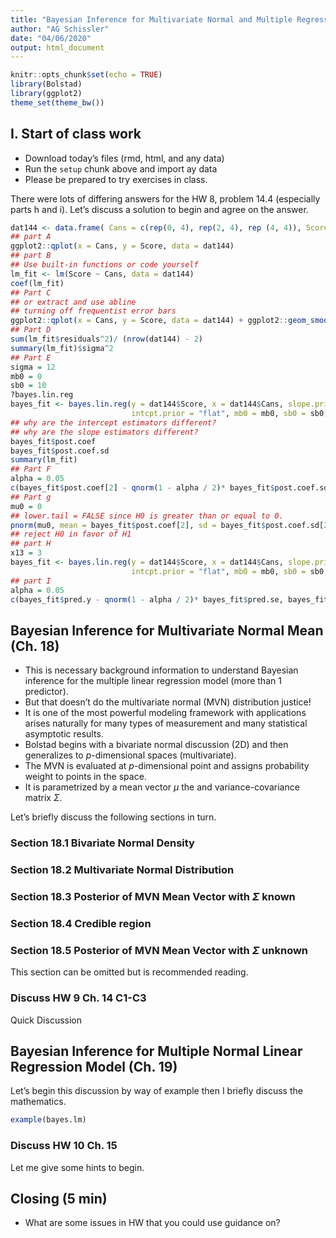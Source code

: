 ```yaml
---
title: "Bayesian Inference for Multivariate Normal and Multiple Regression"
author: "AG Schissler"
date: "04/06/2020"
output: html_document
---
```


```r
knitr::opts_chunk$set(echo = TRUE)
library(Bolstad)
library(ggplot2)
theme_set(theme_bw())
```

## I. Start of class work

- Download today's files (rmd, html, and any data)  
- Run the `setup` chunk above and import ay data  
- Please be prepared to try exercises in class.  

There were lots of differing answers for the HW 8, problem 14.4 (especially parts h and i). Let's discuss a solution to begin and agree on the answer.

```r
dat144 <- data.frame( Cans = c(rep(0, 4), rep(2, 4), rep (4, 4)), Score = c(78, 82, 75, 58, 75, 42, 50, 55, 27, 48, 49, 39) )
## part A
ggplot2::qplot(x = Cans, y = Score, data = dat144)
## part B
## Use built-in functions or code yourself
lm_fit <- lm(Score ~ Cans, data = dat144)
coef(lm_fit)
## Part C
## or extract and use abline
## turning off frequentist error bars
ggplot2::qplot(x = Cans, y = Score, data = dat144) + ggplot2::geom_smooth(method = "lm", se = F)
## Part D
sum(lm_fit$residuals^2)/ (nrow(dat144) - 2)
summary(lm_fit)$sigma^2
## Part E
sigma = 12
mb0 = 0
sb0 = 10
?bayes.lin.reg
bayes_fit <- bayes.lin.reg(y = dat144$Score, x = dat144$Cans, slope.prior = "normal",
                           intcpt.prior = "flat", mb0 = mb0, sb0 = sb0, sigma = sigma)
## why are the intercept estimators different?
## why are the slope estimators different?
bayes_fit$post.coef
bayes_fit$post.coef.sd
summary(lm_fit)
## Part F
alpha = 0.05
c(bayes_fit$post.coef[2] - qnorm(1 - alpha / 2)* bayes_fit$post.coef.sd[2], bayes_fit$post.coef[2] + qnorm(1 - alpha / 2)* bayes_fit$post.coef.sd[2])
## Part g
mu0 = 0
## lower.tail = FALSE since H0 is greater than or equal to 0.
pnorm(mu0, mean = bayes_fit$post.coef[2], sd = bayes_fit$post.coef.sd[2], lower.tail = FALSE)
## reject H0 in favor of H1
## part H
x13 = 3
bayes_fit <- bayes.lin.reg(y = dat144$Score, x = dat144$Cans, slope.prior = "normal",
                           intcpt.prior = "flat", mb0 = mb0, sb0 = sb0, sigma = sigma, pred.x = x13)
## part I
alpha = 0.05
c(bayes_fit$pred.y - qnorm(1 - alpha / 2)* bayes_fit$pred.se, bayes_fit$pred.y + qnorm(1 - alpha / 2)* bayes_fit$pred.se)
```

## Bayesian Inference for Multivariate Normal Mean (Ch. 18)

- This is necessary background information to understand Bayesian inference for the multiple linear regression model (more than 1 predictor).  
- But that doesn't do the multivariate normal (MVN) distribution justice!  
- It is one of the most powerful modeling framework with applications arises naturally for many types of measurement and many statistical asymptotic results.   
- Bolstad begins with a bivariate normal discussion (2D) and then generalizes to $p$-dimensional spaces (multivariate).
- The MVN is evaluated at $p$-dimensional point and assigns probability weight to points in the space.   
- It is parametrized by a mean vector $\mu$ the and variance-covariance matrix $\Sigma$.  

Let's briefly discuss the following sections in turn.

### Section 18.1 Bivariate Normal Density

### Section 18.2 Multivariate Normal Distribution

### Section 18.3 Posterior of MVN Mean Vector with $\Sigma$ known

### Section 18.4 Credible region

### Section 18.5 Posterior of MVN Mean Vector with $\Sigma$ unknown

This section can be omitted but is recommended reading.

### Discuss HW 9 Ch. 14 C1-C3

Quick Discussion

## Bayesian Inference for Multiple Normal Linear Regression Model (Ch. 19)

Let's begin this discussion by way of example then I briefly discuss the mathematics.

```r
example(bayes.lm)
```

### Discuss HW 10 Ch. 15

Let me give some hints to begin.

## Closing (5 min)

- What are some issues in HW that you could use guidance on?
